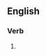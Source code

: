 ==English==

===Verb===
{{head|en|present participle}}

# {{present participle of|allegorize|lang=en|nocat=1}}